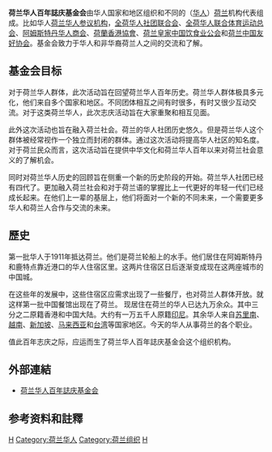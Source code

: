 '''荷兰华人百年誌庆基金会'''由华人国家和地区组织和不同的（[[华人|华人]]）[[荷兰|荷兰]]机构代表组成。比如华人[[荷兰华人参议机构|荷兰华人参议机构]]，[[全荷华人社团联合会|全荷华人社团联合会]]、[[全荷华人联合体育运动总会|全荷华人联合体育运动总会]]、[[阿姆斯特丹华人商会|阿姆斯特丹华人商会]]、[[荷蘭香港協會|荷蘭香港協會]]、[[荷兰皇家中国饮食业公会|荷兰皇家中国饮食业公会]]和[[荷兰中国友好协会|荷兰中国友好协会]]。基金会致力于华人和非华裔荷兰人之间的交流和了解。

== 基金会目标 ==
对于荷兰华人群体，此次活动旨在回望荷兰华人百年历史。荷兰华人群体极具多元化，他们来自多个国家和地区。不同团体相互之间有时很多，有时又很少互动交流。对于这类荷兰华人，此次志庆活动旨在大家重聚和相互见面。

此外这次活动也旨在融入荷兰社会。荷兰的华人社团历史悠久。但是荷兰华人这个群体被经常视作一个独立而封闭的群体。通过这次活动将提高华人社区的知名度。对于荷兰民众而言，这次活动旨在提供中华文化和荷兰华人百年以来对荷兰社会意义的了解机会。

同时对荷兰华人历史的回顾旨在侧重一个新的历史阶段的开始。荷兰华人社团已经有四代了。更加融入荷兰社会和对于荷兰语的掌握比上一代更好的年轻一代们已经成长起来。在他们上一辈的基层上，他们将面对一个新的不同未来，一个需要更多华人和荷兰人合作与交流的未来。

== 歷史 ==
第一批华人于1911年抵达荷兰。他们是荷兰轮船上的水手。他们居住在阿姆斯特丹和鹿特点靠近港口的华人住宿区里。这两片住宿区日后逐渐变成现在这两座城市的中国城。

在这些年的发展中，这些住宿区应需求出现了一些餐厅，也对荷兰人群体开放。就这样第一批中国餐馆出现在了荷兰。
现居住在荷兰的华人已达九万余众。其中三分之二原籍香港和中国大陆。大约有一万五千人原籍[[印尼|印尼]]。其余华人来自[[苏里南|苏里南]]、[[越南|越南]]、[[新加坡|新加坡]]、[[马来西亚|马来西亚]]和[[台湾|台湾]]等国家地区。今天的华人从事荷兰的各个职业。

值此百年志庆之际，应运而生了荷兰华人百年誌庆基金会这个组织机构。

== 外部連結 ==
* [http://www.100jaarchinezen.nl 荷兰华人百年誌庆基金会] {{Wayback|url=http://www.100jaarchinezen.nl/ |date=20160109031258 }}

== 参考资料和註釋 ==
{{reflist|1=
* [http://www.100jaarchinezen.nl 100 jaar Chinezen in Nederland]
}}

[[Category:海外華人組織|H]]
[[Category:荷兰华人|Category:荷兰华人]]
[[Category:荷兰组织|Category:荷兰组织]]
[[Category:基金会|H]]